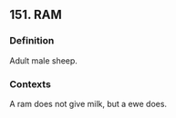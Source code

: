 ## 151. RAM
### Definition
Adult male sheep.

### Contexts
A ram does not give milk, but a ewe does.

